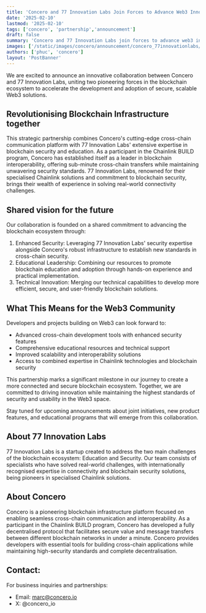```yaml
---
title: 'Concero and 77 Innovation Labs Join Forces to Advance Web3 Innovation and Security'
date: '2025-02-10'
lastmod: '2025-02-10'
tags: ['concero', 'partnership','announcement']
draft: false
summary: 'Concero and 77 Innovation Labs join forces to advance web3 innovation and security. This partnership will bring together the strengths of both companies to create a more secure and innovative web3 ecosystem.'
images: ['/static/images/concero/announcement/concero_77innovationlabs/concero_77innovationlabs.webp']
authors: ['phuc', 'concero']
layout: 'PostBanner'
---
```


We are excited to announce an innovative collaboration between Concero and 77 Innovation Labs, uniting two pioneering forces in the blockchain ecosystem to accelerate the development and adoption of secure, scalable Web3 solutions.

## Revolutionising Blockchain Infrastructure together

This strategic partnership combines Concero's cutting-edge cross-chain communication platform with 77 Innovation Labs' extensive expertise in blockchain security and education. As a participant in the Chainlink BUILD program, Concero has established itself as a leader in blockchain interoperability, offering sub-minute cross-chain transfers while maintaining unwavering security standards. 77 Innovation Labs, renowned for their specialised Chainlink solutions and commitment to blockchain security, brings their wealth of experience in solving real-world connectivity challenges.

## Shared vision for the future

Our collaboration is founded on a shared commitment to advancing the blockchain ecosystem through:

1. Enhanced Security: Leveraging 77 Innovation Labs' security expertise alongside Concero's robust infrastructure to establish new standards in cross-chain security.
2. Educational Leadership: Combining our resources to promote blockchain education and adoption through hands-on experience and practical implementation.
3. Technical Innovation: Merging our technical capabilities to develop more efficient, secure, and user-friendly blockchain solutions.

## What This Means for the Web3 Community

Developers and projects building on Web3 can look forward to:

- Advanced cross-chain development tools with enhanced security features
- Comprehensive educational resources and technical support
- Improved scalability and interoperability solutions
- Access to combined expertise in Chainlink technologies and blockchain security

This partnership marks a significant milestone in our journey to create a more connected and secure blockchain ecosystem. Together, we are committed to driving innovation while maintaining the highest standards of security and usability in the Web3 space.

Stay tuned for upcoming announcements about joint initiatives, new product features, and educational programs that will emerge from this collaboration.

## About 77 Innovation Labs

77 Innovation Labs is a startup created to address the two main challenges of the blockchain ecosystem: Education and Security. Our team consists of specialists who have solved real-world challenges, with internationally recognised expertise in connectivity and blockchain security solutions, being pioneers in specialised Chainlink solutions.

## About Concero

Concero is a pioneering blockchain infrastructure platform focused on enabling seamless cross-chain communication and interoperability. As a participant in the Chainlink BUILD program, Concero has developed a fully decentralised protocol that facilitates secure value and message transfers between different blockchain networks in under a minute. Concero provides developers with essential tools for building cross-chain applications while maintaining high-security standards and complete decentralisation.

## Contact:

For business inquiries and partnerships:
- Email: marc@concero.io
- X: @concero_io